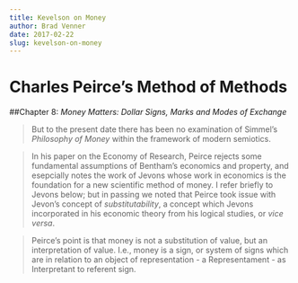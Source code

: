 ```yaml
---
title: Kevelson on Money
author: Brad Venner
date: 2017-02-22
slug: kevelson-on-money
---
```

# Charles Peirce's Method of Methods

##Chapter 8:  _Money Matters:  Dollar Signs, Marks and Modes of Exchange_ 

> But to the present date there has been no examination of Simmel's _Philosophy of Money_ within the framework of modern semiotics.

> In his paper on the Economy of Research, Peirce rejects some fundamental assumptions of Bentham's economics and property, and esepcially notes the work of Jevons whose work in economics is the foundation for a new scientific method of money. I refer briefly to Jevons below; but in passing we noted that Peirce took issue with Jevon's concept of _substitutability_, a concept which Jevons incorporated in his economic theory from his logical studies, or _vice versa_.

> Peirce's point is that money is not a substitution of value, but an interpretation of value.  I.e., money is a sign, or system of signs which are in relation to an object of representation - a Representament - as Interpretant to referent sign.
